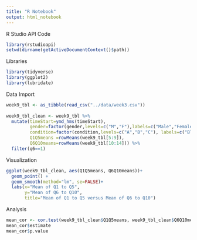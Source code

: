 ```yaml
---
title: "R Notebook"
output: html_notebook
---
```

R Studio API Code
```r
library(rstudioapi)
setwd(dirname(getActiveDocumentContext()$path))
```

Libraries
```r
library(tidyverse)
library(ggplot2)
library(lubridate)
```

Data Import 
```r
week9_tbl <- as_tibble(read_csv("../data/week3.csv"))
  
week9_tbl_clean <- week9_tbl %>%
  mutate(timeStart=ymd_hms(timeStart),
         gender=factor(gender,levels=c("M","F"),labels=c("Male","Female")),
         condition=factor(condition,levels=c("A","B","C"), labels=c("Block A","Block B","Control")),
         Q1Q5means =rowMeans(week9_tbl[5:9]),
         Q6Q10means=rowMeans(week9_tbl[10:14])) %>%
  filter(q6==1)
```
Visualization 
```r
ggplot(week9_tbl_clean, aes(Q1Q5means, Q6Q10means))+
  geom_point() + 
  geom_smooth(method="lm", se=FALSE)+
  labs(x="Mean of Q1 to Q5",
       y="Mean of Q6 to Q10",
       title="Mean of Q1 to Q5 versus Mean of Q6 to Q10")
```

Analysis 
```r
mean_cor <- cor.test(week9_tbl_clean$Q1Q5means, week9_tbl_clean$Q6Q10means)
mean_cor$estimate
mean_cor$p.value
```
